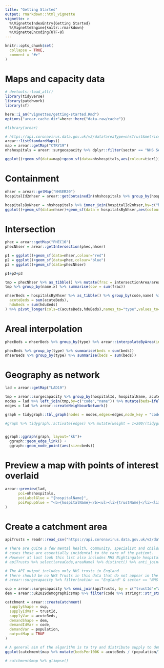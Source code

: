 ```yaml
---
title: "Getting Started"
output: rmarkdown::html_vignette
vignette: >
  %\VignetteIndexEntry{Getting Started}
  %\VignetteEngine{knitr::rmarkdown}
  %\VignetteEncoding{UTF-8}
---
```


```r
knitr::opts_chunk$set(
  collapse = TRUE,
  comment = "#>"
)
```

# Maps and capacity data

```r
# devtools::load_all()
library(tidyverse)
library(patchwork)
library(sf)

here::i_am("vignettes/getting-started.Rmd")
options("arear.cache.dir"=here::here("data-raw/cache"))

#library(arear)
```

```r
# https://api.coronavirus.data.gov.uk/v2/data?areaType=nhsTrust&metric=newAdmissions&format=csv
arear::listStandardMaps()
map = arear::getMap("CTRY19")
nhshospitals = arear::surgecapacity %>% dplyr::filter(sector == "NHS Sector")

```

```r
ggplot()+geom_sf(data=map)+geom_sf(data=nhshospitals,aes(colour=tier1))
```


# Containment

```r
nhser = arear::getMap("NHSER20")
hospitalId2nhser = arear::getContainedIn(nhshospitals %>% group_by(hospitalId, hospitalName), nhser %>% group_by(code,name))

hospitalsByNhser = nhshospitals %>% inner_join(hospitalId2nhser,by=c("hospitalId","hospitalName"))
ggplot()+geom_sf(data=nhser)+geom_sf(data = hospitalsByNhser,aes(colour=name))
```

# Intersection

```r
phec = arear::getMap("PHEC16")
phecNhser = arear::getIntersection(phec,nhser)

p1 = ggplot()+geom_sf(data=nhser,colour="red")
p2 = ggplot()+geom_sf(data=phec,colour="blue")
p3 = ggplot()+geom_sf(data=phecNhser)

p1+p2+p3

tmp = phecNhser %>% as_tibble() %>% mutate(frac = intersectionArea/area.x)
tmp %>% group_by(name.x) %>% summarise(cov = sum(frac))

```


```r
nhserBeds = hospitalsByNhser %>% as_tibble() %>% group_by(code,name) %>% summarise(
  acuteBeds = sum(acuteBeds),
  hduBeds = sum(hduBeds)
) %>% pivot_longer(cols=c(acuteBeds,hduBeds),names_to="type",values_to="beds")

```

# Areal interpolation

```r

phecBeds = nhserBeds %>% group_by(type) %>% arear::interpolateByArea(inputShape = nhser,by="code", interpolateVar = beds, outputShape = phec %>% group_by(name,code))

phecBeds %>% group_by(type) %>% summarise(beds = sum(beds))
nhserBeds %>% group_by(type) %>% summarise(beds = sum(beds))

```

# Geography as network

```r
lad = arear::getMap("LAD19")

tmp = arear::surgecapacity %>% group_by(hospitalId, hospitalName, acuteBeds) %>% arear::getContainedIn(lad %>% group_by(code,name)) %>% group_by(code,name) %>% summarise(beds = sum(acuteBeds))
nodes = lad %>% left_join(tmp,by=c("code","name")) %>% mutate(beds=ifelse(is.na(beds),0,beds)) %>% ungroup()
edges = lad %>% arear::createNeighbourNetwork() 

graph = tidygraph::tbl_graph(nodes = nodes,edges=edges,node_key = "code")

#graph %>% tidygraph::activate(edges) %>% mutate(weight = 1+200/(tidygraph::.N()$beds[from]*tidygraph::.N()$beds[to]))

  
ggraph::ggraph(graph, layout="kk")+
  ggraph::geom_edge_link() + 
  ggraph::geom_node_point(aes(size=beds))


```

# Preview a map with points of interest overlaid

```r

arear::preview(lad,
      poi=nhshospitals, 
      poiLabelGlue = "{hospitalName}",
      poiPopupGlue = "<b>{hospitalName}</b><ul><li>{trustName}</li><li>hdu: {hduBeds}</li><li>acute: {acuteBeds}</li></ul>"
)

```


# Create a catchment area

```r


apiTrusts = readr::read_csv("https://api.coronavirus.data.gov.uk/v2/data?areaType=nhsTrust&metric=hospitalCases&format=csv&release=2021-03-01")

# There are quite a few mental health, community, specialist and children's trusts that we do not as yet have sensible capacity data for, and although they report COVID
# cases these are essentially incidental to the care of the patient.
# However at last look this list also includes NHS Nightingale hospitals which we have not included
# apiTrusts %>% select(areaCode,areaName) %>% distinct() %>% anti_join(arear::surgecapacity, by = c("areaCode"="trustId")) %>% View()

# The API output includes only NHS trusts in England
# there should be no NHS Trusts in this data that do not appear in the API.
# arear::surgecapacity %>% filter(nation == "England" & sector == "NHS Sector") %>% anti_join(apiTrusts, by = c("trustId"="areaCode")) %>% View()

sup = arear::surgecapacity %>% semi_join(apiTrusts, by = c("trustId"="areaCode"))
dem = arear::uk2019demographicsmap %>% filter(code %>% stringr::str_starts("E")) %>% left_join(arear::uk2019adultpopulation %>% select(-name,-codeType), by="code")

catchment = arear::createCatchment(
  supplyShape = sup, 
  supplyIdVar = trustId, 
  supplyVar = acuteBeds,
  demandShape = dem,
  demandIdVar = code, 
  demandVar = population,
  outputMap = TRUE
)

# A general aim of the algorithm is to try and distribute supply to demand as evenly as possible given geographical constraint.
ggplot(catchment$map %>% mutate(bedsPer100K = acuteBeds / (population/100000)))+geom_sf(mapping = aes(fill = bedsPer100K))

# catchment$map %>% glimpse()


```
